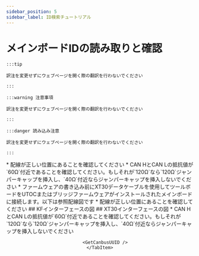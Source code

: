```yaml
---
sidebar_position: 5
sidebar_label: ID検索チュートリアル
---
```





# メインボードIDの読み取りと確認

    :::tip

    訳注を変更せずにウェブページを開く際の翻訳を行わないでください

    :::

    :::warning 注意事項

    訳注を変更せずにウェブページを開く際の翻訳を行わないでください

    :::

    :::danger 読み込み注意

    訳注を変更せずにウェブページを開く際の翻訳を行わないでください

    :::

<Tabs>
    <TabItem value="can" label="CANBus UUIDの取得">
    * 配線が正しい位置にあることを確認してください
    * CAN HとCAN Lの抵抗値が`60Ω`付近であることを確認してください。もしそれが`120Ω`なら`120Ω`ジャンパーキャップを挿入し、`40Ω`付近ならジャンパーキャップを挿入しないでください
        <ImageView image={require('@site/docs/ProductDoc/ToolBoard/TOOL-LITE/TOOL-LITE-CAN/img/120r.webp').default} size="80%" align="left" /> 
    * ファームウェアの書き込み前にXT30データケーブルを使用してツールボードをUTOCまたはブリッジファームウェアがインストールされたメインボードに接続します。以下は参照配線図です
    * 配線が正しい位置にあることを確認してください
    ## KFインターフェースの図
        <ImageView image={require('@site/docs/ProductDoc/ToolBoard/TOOL-LITE/TOOL-LITE-CAN/img/KF.webp').default} size="80%" align="left" />
    ## XT30インターフェースの図
        <ImageView image={require('@site/docs/ProductDoc/ToolBoard/TOOL-LITE/TOOL-LITE-CAN/img/xt30.webp').default} size="80%" align="left" />
    * CAN HとCAN Lの抵抗値が`60Ω`付近であることを確認してください。もしそれが`120Ω`なら`120Ω`ジャンパーキャップを挿入し、`40Ω`付近ならジャンパーキャップを挿入しないでください
        <ImageView image={require('@site/docs/ProductDoc/ToolBoard/TOOL-LITE/TOOL-LITE-CAN/img/120r.webp').default} size="100%" align="center" />
     
        <GetCanbusUUID />
    </TabItem>
</Tabs>